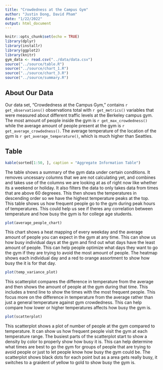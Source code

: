 ```yaml
---
title: "Crowdedness at the Campus Gym"
author: "Justin Dong, David Pham"
date: "1/22/2022"
output: html_document
---
```


```r
knitr::opts_chunk$set(echo = TRUE)
library(dplyr)
library(installr)
library(ggplot2)
library(knitr)
gym_data <- read.csv("../data/data.csv")
source("../source/table.R")
source("../source/chart_1.R")
source("../source/chart_3.R")
source("../source/summary.R")
```

## About Our Data
Our data set, "Crowdedness at the Campus Gym," contains `r get_observations()` observations total with `r get_metrics()` variables that were measured about different traffic levels at the Berkeley campus gym. The most amount of people inside the gym is `r get_max_crowdedness()` while the average amount of people present at the gym is `r get_average_crowdedness()`. The average temperature of the location of the gym is `r get_average_temperature()`, which is much higher than Seattles.

## Table
```r
kable(sorted[1:50, ], caption = "Aggregate Information Table")
```

The table shows a summary of the gym data under certain conditions. It removes uncessary columns that we are not calculating yet, and combines
and takes use of the columns we are looking at as of right now like whether its a weekend or holiday. It also filters the data to only takes
data from times that are above 60 degreees. This then shows the temperatures in descending order so we have the highest temperature peaks at the top.
This table shows us how frequent people go to the gym during peak hours of temperatures. This could help us see if theres any correlation
between temperature and how busy the gym is for college age students.

```r
plot(average_people_chart)
```

This chart shows a heat mapping of every weekday and the average amount of people you can expect in the gym at any time. This can show us how busy
individual days at the gym and find out what days have the least amount of people. This can help people optimize what days they want to go the gym if
they are trying to avoid the most amount of people. The heatmap shows each individual day and a red to orange assortment to show how busy the
it is for that day.

```r
plot(temp_variance_plot)
```

This scatterplot compares the difference in temperature from the average and then shows the amount of people at the gym during that time. This includes
a trend line to show the times with the most frequent people. This focus more on the difference in temperature from the average rather than just a general
temperature against gym crowdedness. This can help compare how lower or higher temperatures affects how busy the gym is.

```r
plot(scatterplot)
```

This scatterplot shows a plot of number of people at the gym compared to temperature. It can show us how frequent people visit the gym at each temperature
range. The busiest parts of the scatterplot start to show a density by color to properly show how busy it is. This can help determine what times
are best to go the gym for groups of people that are trying to avoid people or just to let people know how busy the gym could be. The scatterplot
shows black dots for each point but as a area gets really busy, it switches to a graident of yellow to gold to show busy the gym is.

